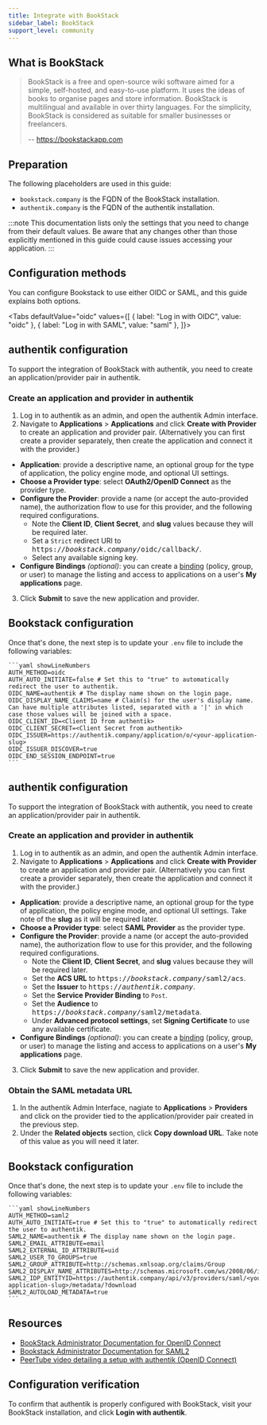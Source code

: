 ```yaml
---
title: Integrate with BookStack
sidebar_label: BookStack
support_level: community
---
```



## What is BookStack

> BookStack is a free and open-source wiki software aimed for a simple, self-hosted, and easy-to-use platform. It uses the ideas of books to organise pages and store information. BookStack is multilingual and available in over thirty languages. For the simplicity, BookStack is considered as suitable for smaller businesses or freelancers.
>
> -- https://bookstackapp.com

## Preparation

The following placeholders are used in this guide:

- `bookstack.company` is the FQDN of the BookStack installation.
- `authentik.company` is the FQDN of the authentik installation.

:::note
This documentation lists only the settings that you need to change from their default values. Be aware that any changes other than those explicitly mentioned in this guide could cause issues accessing your application.
:::

## Configuration methods

You can configure Bookstack to use either OIDC or SAML, and this guide explains both options.

<Tabs
  defaultValue="oidc"
  values={[
    { label: "Log in with OIDC", value: "oidc" },
    { label: "Log in with SAML", value: "saml" },
  ]}>
  <TabItem value="oidc">

## authentik configuration

To support the integration of BookStack with authentik, you need to create an application/provider pair in authentik.

### Create an application and provider in authentik

1. Log in to authentik as an admin, and open the authentik Admin interface.
2. Navigate to **Applications** > **Applications** and click **Create with Provider** to create an application and provider pair. (Alternatively you can first create a provider separately, then create the application and connect it with the provider.)

- **Application**: provide a descriptive name, an optional group for the type of application, the policy engine mode, and optional UI settings.
- **Choose a Provider type**: select **OAuth2/OpenID Connect** as the provider type.
- **Configure the Provider**: provide a name (or accept the auto-provided name), the authorization flow to use for this provider, and the following required configurations.
    - Note the **Client ID**, **Client Secret**, and **slug** values because they will be required later.
    - Set a `Strict` redirect URI to <kbd>https://<em>bookstack.company</em>/oidc/callback/</kbd>.
    - Select any available signing key.
- **Configure Bindings** _(optional)_: you can create a [binding](/docs/add-secure-apps/flows-stages/bindings/) (policy, group, or user) to manage the listing and access to applications on a user's **My applications** page.

3. Click **Submit** to save the new application and provider.

## Bookstack configuration

Once that's done, the next step is to update your `.env` file to include the following variables:

    ```yaml showLineNumbers
    AUTH_METHOD=oidc
    AUTH_AUTO_INITIATE=false # Set this to "true" to automatically redirect the user to authentik.
    OIDC_NAME=authentik # The display name shown on the login page.
    OIDC_DISPLAY_NAME_CLAIMS=name # Claim(s) for the user's display name. Can have multiple attributes listed, separated with a '|' in which case those values will be joined with a space.
    OIDC_CLIENT_ID=<Client ID from authentik>
    OIDC_CLIENT_SECRET=<Client Secret from authentik>
    OIDC_ISSUER=https://authentik.company/application/o/<your-application-slug>
    OIDC_ISSUER_DISCOVER=true
    OIDC_END_SESSION_ENDPOINT=true
    ```

</TabItem>

  <TabItem value="saml">

## authentik configuration

To support the integration of BookStack with authentik, you need to create an application/provider pair in authentik.

### Create an application and provider in authentik

1. Log in to authentik as an admin, and open the authentik Admin interface.
2. Navigate to **Applications** > **Applications** and click **Create with Provider** to create an application and provider pair. (Alternatively you can first create a provider separately, then create the application and connect it with the provider.)

- **Application**: provide a descriptive name, an optional group for the type of application, the policy engine mode, and optional UI settings. Take note of the **slug** as it will be required later.
- **Choose a Provider type**: select **SAML Provider** as the provider type.
- **Configure the Provider**: provide a name (or accept the auto-provided name), the authorization flow to use for this provider, and the following required configurations.
    - Note the **Client ID**, **Client Secret**, and **slug** values because they will be required later.
    - Set the **ACS URL** to <kbd>https://<em>bookstack.company</em>/saml2/acs</kbd>.
    - Set the **Issuer** to <kbd>https://<em>authentik.company</em></kbd>.
    - Set the **Service Provider Binding** to `Post`.
    - Set the **Audience** to <kbd>https://<em>bookstack.company</em>/saml2/metadata</kbd>.
    - Under **Advanced protocol settings**, set **Signing Certificate** to use any available certificate.
- **Configure Bindings** _(optional)_: you can create a [binding](/docs/add-secure-apps/flows-stages/bindings/) (policy, group, or user) to manage the listing and access to applications on a user's **My applications** page.

3. Click **Submit** to save the new application and provider.

### Obtain the SAML metadata URL

1. In the authentik Admin Interface, nagiate to **Applications** > **Providers** and click on the provider tied to the application/provider pair created in the previous step.
2. Under the **Related objects** section, click **Copy download URL**. Take note of this value as you will need it later.

## Bookstack configuration

Once that's done, the next step is to update your `.env` file to include the following variables:

    ```yaml showLineNumbers
    AUTH_METHOD=saml2
    AUTH_AUTO_INITIATE=true # Set this to "true" to automatically redirect the user to authentik.
    SAML2_NAME=authentik # The display name shown on the login page.
    SAML2_EMAIL_ATTRIBUTE=email
    SAML2_EXTERNAL_ID_ATTRIBUTE=uid
    SAML2_USER_TO_GROUPS=true
    SAML2_GROUP_ATTRIBUTE=http://schemas.xmlsoap.org/claims/Group
    SAML2_DISPLAY_NAME_ATTRIBUTES=http://schemas.microsoft.com/ws/2008/06/identity/claims/windowsaccountname
    SAML2_IDP_ENTITYID=https://authentik.company/api/v3/providers/saml/<your-application-slug>/metadata/?download
    SAML2_AUTOLOAD_METADATA=true
    ```

</TabItem>
</Tabs>

## Resources

- [BookStack Administrator Documentation for OpenID Connect](https://www.bookstackapp.com/docs/admin/oidc-auth/)
- [Bookstack Administrator Documentation for SAML2](https://www.bookstackapp.com/docs/admin/saml2-auth/)
- [PeerTube video detailing a setup with authentik (OpenID Connect)](https://foss.video/w/a744K8GxFF1LqBFSadAsuV)

## Configuration verification

To confirm that authentik is properly configured with BookStack, visit your BookStack installation, and click **Login with authentik**.
